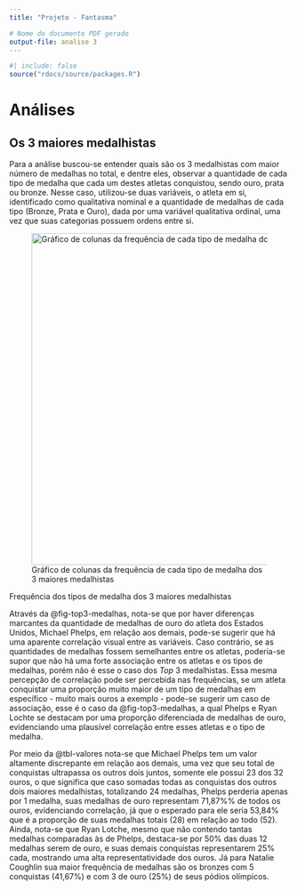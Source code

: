 ```yaml
---
title: "Projeto - Fantasma"

# Nome do documento PDF gerado
output-file: analise 3
---
```


```r
#| include: false
source("rdocs/source/packages.R")

```

# Análises

## Os 3 maiores medalhistas

Para a análise buscou-se entender quais são os 3 medalhistas com maior número de medalhas no total, e dentre eles, observar a quantidade de cada tipo de medalha que cada um destes atletas conquistou, sendo ouro, prata ou bronze. Nesse caso, utilizou-se duas variáveis, o atleta em si, identificado como qualitativa nominal e a quantidade de medalhas de cada tipo (Bronze, Prata e Ouro), dada por uma variável qualitativa ordinal, uma vez que suas categorias possuem ordens entre si.

![Gráfico de colunas da frequência de cada tipo de medalha dos 3 maiores medalhistas](images/colunas-bi-freq-03.png){#fig-top3-medalhas fig-align="center" width="158mm"}

::: {#tbl-valores layout-align="center" tbl-pos="H"}


\begin{tabular}{l|rrr|r}
\toprule
\multirow{2}{*}{\textbf{Atletas}} & \multicolumn{3}{c|}{\textbf{Medalha}}                                              & \multicolumn{1}{l}{}               \\ \cline{2-4}
                                  & \multicolumn{1}{l}{Ouro} & \multicolumn{1}{l}{Prata} & \multicolumn{1}{l|}{Bronze} & \multicolumn{1}{l}{\textbf{Total}} \\ \midrule
Natalie Coughlin                  & 3                        & 4                         & 5                           & 12                                 \\
Michael Phelps                    & 23                       & 3                         & 2                           & 28                                 \\
Ryan Lotche                       & 6                        & 3                         & 3                           & 12                                 \\ \midrule
\textbf{Total}                    & 32                       & 10                        & 10                          & 52                                 \\ \bottomrule
\end{tabular}

Frequência dos tipos de medalha dos 3 maiores medalhistas
:::

Através da @fig-top3-medalhas, nota-se que por haver diferenças marcantes da quantidade de medalhas de ouro do atleta dos Estados Unidos, Michael Phelps, em relação aos demais, pode-se sugerir que há uma aparente correlação visual entre as variáveis. Caso contrário, se as quantidades de medalhas fossem semelhantes entre os atletas, poderia-se supor que não há uma forte associação entre os atletas e os tipos de medalhas, porém não é esse o caso dos *Top* 3 medalhistas. Essa mesma percepção de correlação pode ser percebida nas frequências, se um atleta conquistar uma proporção muito maior de um tipo de medalhas em específico - muito mais ouros a exemplo - pode-se sugerir um caso de associação, esse é o caso da @fig-top3-medalhas, a qual Phelps e Ryan Lochte se destacam por uma proporção diferenciada de medalhas de ouro, evidenciando uma plausível correlação entre esses atletas e o tipo de medalha.

Por meio da @tbl-valores nota-se que Michael Phelps tem um valor altamente discrepante em relação aos demais, uma vez que seu total de conquistas ultrapassa os outros dois juntos, somente ele possui 23 dos 32 ouros, o que significa que caso somadas todas as conquistas dos outros dois maiores medalhistas, totalizando 24 medalhas, Phelps perderia apenas por 1 medalha, suas medalhas de ouro representam 71,87%% de todos os ouros, evidenciando correlação, já que o esperado para ele seria 53,84% que é a proporção de suas medalhas totais (28) em relação ao todo (52). Ainda, nota-se que Ryan Lotche, mesmo que não contendo tantas medalhas comparadas às de Phelps, destaca-se por 50% das duas 12 medalhas serem de ouro, e suas demais conquistas representarem 25% cada, mostrando uma alta representatividade dos ouros. Já para Natalie Coughlin sua maior frequência de medalhas são os bronzes com 5 conquistas (41,67%) e com 3 de ouro (25%) de seus pódios olímpicos.
